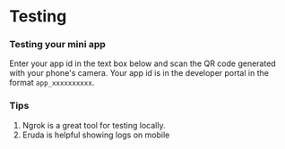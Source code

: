 
# Testing
### Testing your mini app
Enter your app id in the text box below and scan the QR code generated with your phone's camera.
Your app id is in the developer portal in the format `app_xxxxxxxxxx`.
<QRCodeGenerator />

### Tips
1. <Link href="https://ngrok.com/">Ngrok</Link> is a great tool for testing locally.
2. <Link href="https://github.com/liriliri/eruda">Eruda</Link> is helpful showing logs on mobile